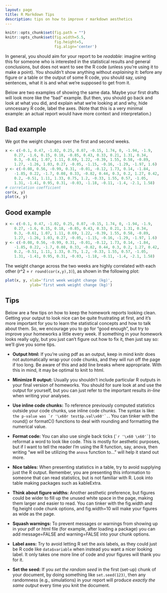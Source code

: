 ```yaml
---
layout: page
title: R Markdown Tips
description: tips on how to improve r markdown aesthetics
---
```


```r
knitr::opts_chunk$set(fig.path = "")
knitr::opts_chunk$set(fig.width=5.5,
                      fig.height=5,
                      fig.align='center')

```

In general, you should aim for your report to be *readable*:
imagine writing this for someone who is interested in the statistical results and general conclusions,
but does not want to see the R code (unless you're using it to make a point).
You shouldn't show anything without *explaining* it:
before any figure or a table or the output of some R code,
you should say, using sentences, what it is and what we're supposed to get from it.

Below are two examples of showing the same data.
Maybe your first drafts will look more like the "bad" example.
But then, you should go back and look at what you did,
and explain what we're looking at and why, hide unncessary R code,
label the axes.
(Note that this is a very minimal example:
an actual report would have more context and interpretation.)

## Bad example

We got the weight changes over the first and second weeks.
```r
x <- c(-0.1, 0.47, -1.02, 0.25, 0.07, -0.15, 1.74, 0, -1.94, -1.9, 
    0.27, -1.6, 0.15, 0.18, -0.85, 0.43, 0.33, 0.21, 1.31, 0.34, 
    0.3, -0.61, 1.07, 1.11, 0.69, 1.22, -0.39, 1.55, 0.58, -0.89, 
    1.27, -1.26, 1.03, 0.27, -0.05, -1.15, -0.16, -1.29, -1.97, 1.6)
y <- c(-0.08, 0.56, -0.99, 0.31, -0.01, -0.12, 1.73, 0.14, -1.84, 
    -1.85, 0.22, -1.7, 0.08, 0.33, -0.82, 0.44, 0.3, 0.2, 1.27, 0.42, 
    0.2, -0.51, 1.11, 1.33, 0.75, 1.2, -0.33, 1.55, 0.57, -1.05, 
    1.31, -1.41, 0.95, 0.31, -0.03, -1.18, -0.11, -1.4, -2.1, 1.58)
# correlation coefficient
cor(x, y)
plot(x, y)
```

## Good example

```r
x <- c(-0.1, 0.47, -1.02, 0.25, 0.07, -0.15, 1.74, 0, -1.94, -1.9, 
    0.27, -1.6, 0.15, 0.18, -0.85, 0.43, 0.33, 0.21, 1.31, 0.34, 
    0.3, -0.61, 1.07, 1.11, 0.69, 1.22, -0.39, 1.55, 0.58, -0.89, 
    1.27, -1.26, 1.03, 0.27, -0.05, -1.15, -0.16, -1.29, -1.97, 1.6)
y <- c(-0.08, 0.56, -0.99, 0.31, -0.01, -0.12, 1.73, 0.14, -1.84, 
    -1.85, 0.22, -1.7, 0.08, 0.33, -0.82, 0.44, 0.3, 0.2, 1.27, 0.42, 
    0.2, -0.51, 1.11, 1.33, 0.75, 1.2, -0.33, 1.55, 0.57, -1.05, 
    1.31, -1.41, 0.95, 0.31, -0.03, -1.18, -0.11, -1.4, -2.1, 1.58)
```

The weight change across the two weeks are highly correlated with each other
(r^2 = `r round(cor(x,y),3)`), as shown in the following plot:

```r
plot(x, y, xlab='first week weight change (kg)',
           ylab='first week weight change (kg)')
```


## Tips

Below are a few tips on how to keep the homework reports looking clean.
Getting your output to look nice can be quite frustrating at first,
and it's more important for you to learn the statistical concepts and how to talk about them.
So, we encourage you to go for "good enough", but try to improve your homeworks a little
every week. If something in your homework looks really ugly,
but you just can't figure out how to fix it, then just say so:
we'll give you some tips.

* **Output html:** If you're using pdf as an output, keep in mind knitr does not automatically wrap your code chunks, and they will run off the page if too long. Be aware of this and add line breaks where appropriate. With this in mind, it may be optimal to knit to html.

* **Minimize R output:** Usually you shouldn't include particular R outputs in your final version of homeworks. You should for sure look at and use the output for yourself, but you can just refer to the important results *in-line* when writing your analyses. 

* **Use inline code chunks:** To reference previously computed statistics outside your code chunks, use inline code chunks. The syntax is like: ``the p-value was `r '\x60r test$p.val\x60'`.``. You can tinker with the round() or formatC() functions to deal with rounding and formatting the numerical value.

* **Format code:** You can also use single back ticks (`` `r '\x60 \x60'` ``) to reformat a word to look like code. This is mostly for aesthetic purposes, but if I want to tell the reader I'm using the R function, say, anova, then writing "we will be utilizing the `anova` function to..." will help it stand out more.

* **Nice tables:** When presenting statistics in a table, try to avoid supplying just the R output. Remember, you are presenting this information to someone that can read statistics, but is not familiar with R. Look into table making packages such as kableExtra.

* **Think about figure widths:** Another aesthetic preference, but figures could be wider to fill up the unused white space in the page, making them larger and easier to read. You can tinker with the fig.width and fig.height code chunk options, and fig.width=10 will make your figures as wide as the page.

* **Squash warnings:** To prevent messages or warnings from showing up in your pdf or html file (for example, after loading a package) you can add message=FALSE and warning=FALSE into your chunk options.

* **Label axes:** Try to avoid letting R set the axis labels, as they could just be R code like `data$variable` when instead you want a nicer looking label.
    It only takes one more line of code and your figures will thank you for it.

* **Set the seed:** If you *set the random seed* in the first (set-up) chunk of your document, by doing something like `set.seed(123)`,
    then any randomness (e.g., simulations) in your report will produce *exactly the same output* every time you knit the document.
